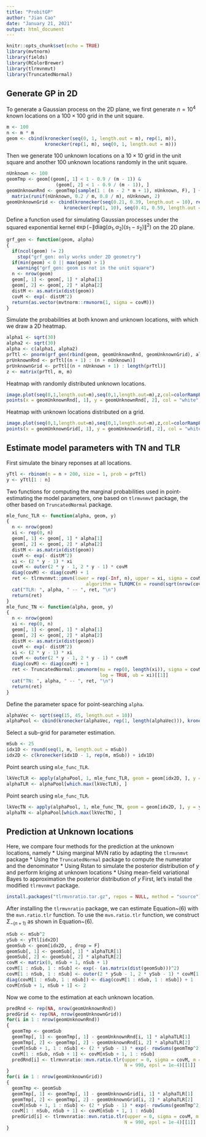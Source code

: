 ```yaml
---
title: "ProbitGP"
author: "Jian Cao"
date: "January 21, 2021"
output: html_document
---
```


```r
knitr::opts_chunk$set(echo = TRUE)
library(mvtnorm)
library(fields)
library(RColorBrewer)
library(tlrmvnmvt)
library(TruncatedNormal)
```

## Generate GP in 2D
To generate a Gaussian process on the 2D plane, we first generate $n = 10^4$ known locations on a $100 \times 100$ grid in the unit square.
```r
m <- 100
n <- m * m
geom <- cbind(kronecker(seq(0, 1, length.out = m), rep(1, m)),
              kronecker(rep(1, m), seq(0, 1, length.out = m)))
```
Then we generate $100$ unknown locations on a $10 \times 10$ grid in the unit square and another $100$ unknown locations randomly in the unit square.
```r
nUnknown <- 100
geomTmp <- geom[(geom[, 1] < 1 - 0.9 / (m - 1)) & 
                  (geom[, 2] < 1 - 0.9 / (m - 1)), ]
geomUnknownRnd <- geomTmp[sample(1 : (n - 2 * m + 1), nUnknown, F), ] + 
  matrix(runif(nUnknown, 0.2 / m, 0.8 / m), nUnknown, 2)
geomUnknownGrid <- cbind(kronecker(seq(0.21, 0.39, length.out = 10), rep(1, 10)),
                     kronecker(rep(1, 10), seq(0.41, 0.59, length.out = 10)))
```
Define a function used for simulating Gaussian processes under the squared exponential kernel $\exp(- \| \mbox{diag}(\alpha_1, \alpha_2)(s_1 - s_2)\|^2)$ on the 2D plane.
```r
grf_gen <- function(geom, alpha)
{
  if(ncol(geom) != 2)
    stop("grf_gen: only works under 2D geometry")
  if(min(geom) < 0 || max(geom) > 1)
    warning("grf_gen: geom is not in the unit square")
  n <- nrow(geom)
  geom[, 1] <- geom[, 1] * alpha[1]
  geom[, 2] <- geom[, 2] * alpha[2]
  distM <- as.matrix(dist(geom))
  covM <- exp(- distM^2)
  return(as.vector(mvtnorm::rmvnorm(1, sigma = covM)))
}
```
Simulate the probabilities at both known and unknown locations, with which we draw a 2D heatmap.
```r
alpha1 <- sqrt(30)
alpha2 <- sqrt(30)
alpha <- c(alpha1, alpha2)
prTtl <- pnorm(grf_gen(rbind(geom, geomUnknownRnd, geomUnknownGrid), alpha))
prUnknownRnd <- prTtl[(n + 1) : (n + nUnknown)]
prUnknownGrid <- prTtl[(n + nUnknown + 1) : length(prTtl)]
z <- matrix(prTtl, m, m)
```
Heatmap with randomly distributed unknown locations.
```r
image.plot(seq(0,1,length.out=m),seq(0,1,length.out=m),z,col=colorRampPalette(brewer.pal(11,"RdBu")[11:1])(30),xlab = expression(x[1]), ylab = expression(x[2]), cex.lab = 1, cex.axis = 0.9,legend.shrink = 0.8,legend.cex=2,legend.width = 2,mgp=c(2,1,0))
points(x = geomUnknownRnd[, 1], y = geomUnknownRnd[, 2], col = "white", cex = 0.6, pch=21, bg="white")
```
Heatmap with unknown locations distributed on a grid.
```r
image.plot(seq(0,1,length.out=m),seq(0,1,length.out=m),z,col=colorRampPalette(brewer.pal(11,"RdBu")[11:1])(30),xlab = expression(x[1]), ylab = expression(x[2]), cex.lab = 1, cex.axis = 0.9,legend.shrink = 0.8,legend.cex=2,legend.width = 2,mgp=c(2,1,0))
points(x = geomUnknownGrid[, 1], y = geomUnknownGrid[, 2], col = "white", cex = 0.6, pch=21, bg="white")
```

## Estimate model parameters with TN and TLR
First simulate the binary reponses at all locations.
```r
yTtl <- rbinom(n = n + 200, size = 1, prob = prTtl)
y <- yTtl[1 : n]
```
Two functions for computing the marginal probabilities used in point-estimating the model parameters, one based on `tlrmvnmvt` package, the other based on `TruncatedNormal` package.
```r
mle_func_TLR <- function(alpha, geom, y)
{
  n <- nrow(geom)
  xi <- rep(0, n)
  geom[, 1] <- geom[, 1] * alpha[1]
  geom[, 2] <- geom[, 2] * alpha[2]
  distM <- as.matrix(dist(geom))
  covM <- exp(- distM^2)
  xi <- (2 * y - 1) * xi
  covM <- outer(2 * y - 1, 2 * y - 1) * covM
  diag(covM) <- diag(covM) + 1
  ret <- tlrmvnmvt::pmvn(lower = rep(-Inf, n), upper = xi, sigma = covM, uselog2 = T, N = 998, 
                             algorithm = TLRQMC(m = round(sqrt(nrow(covM))), epsl = 1e-4))
  cat("TLR: ", alpha, " -- ", ret, "\n")
  return(ret)
}
mle_func_TN <- function(alpha, geom, y)
{
  n <- nrow(geom)
  xi <- rep(0, n)
  geom[, 1] <- geom[, 1] * alpha[1]
  geom[, 2] <- geom[, 2] * alpha[2]
  distM <- as.matrix(dist(geom))
  covM <- exp(- distM^2)
  xi <- (2 * y - 1) * xi
  covM <- outer(2 * y - 1, 2 * y - 1) * covM
  diag(covM) <- diag(covM) + 1
  ret <- TruncatedNormal::pmvnorm(mu = rep(0, length(xi)), sigma = covM, 
                                  log = TRUE, ub = xi)[[1]]
  cat("TN: ", alpha, " -- ", ret, "\n")
  return(ret)
}
```
Define the parameter space for point-searching `alpha`.
```r
alphaVec <- sqrt(seq(15, 45, length.out = 10))
alphaPool <- cbind(kronecker(alphaVec, rep(1, length(alphaVec))), kronecker(rep(1, length(alphaVec)), alphaVec))
```
Select a sub-grid for parameter estimation.
```r
mSub <- 25
idx1D <- round(seq(1, m, length.out = mSub))
idx2D <- c(kronecker(idx1D - 1, rep(m, mSub)) + idx1D)
```
Point search using `mle_func_TLR`.
```r
lkVecTLR <- apply(alphaPool, 1, mle_func_TLR, geom = geom[idx2D, ], y = yTtl[idx2D])
alphaTLR <- alphaPool[which.max(lkVecTLR), ]
```
Point search using `mle_func_TLR`.
```r
lkVecTN <- apply(alphaPool, 1, mle_func_TN, geom = geom[idx2D, ], y = yTtl[idx2D])
alphaTN <- alphaPool[which.max(lkVecTN), ]
```
## Prediction at Unknown locations
Here, we compare four methods for the prediction at the unknown locations, namely
  * Using marginal MVN ratio by adapting the `tlrmvnmvt` package
  * Using the `TruncatedNormal` package to compute the numerator and the denominator
  * Using Rstan to simulate the posterior distribution of $y$ and perform kriging at unknown locations
  * Using mean-field variational Bayes to approximation the posterior distribution of $y$
First, let's install the modified `tlrmvnmvt` package. 
```r
install.packages("tlrmvnratio.tar.gz", repos = NULL, method = "source")
```
After installing the `tlrmvnratio` package, we can estimate Equation~(6) with the `mvn.ratio.tlr` function. To use the `mvn.ratio.tlr` function, we construct $\Sigma_{-(n + 1)}$ as shown in Equation~(6).
```r
nSub <- mSub^2
ySub <- yTtl[idx2D]
geomSub <- geom[idx2D, , drop = F]
geomSub[, 1] <- geomSub[, 1] * alphaTLR[1]
geomSub[, 2] <- geomSub[, 2] * alphaTLR[2]
covM <- matrix(0, nSub + 1, nSub + 1)
covM[1 : nSub, 1 : nSub] <- exp(- (as.matrix(dist(geomSub)))^2)
covM[1 : nSub, 1 : nSub] <- outer(2 * ySub - 1, 2 * ySub - 1) * covM[1 : nSub, 1 : nSub]
diag(covM[1 : nSub, 1 : nSub]) <- diag(covM[1 : nSub, 1 : nSub]) + 1
covM[nSub + 1, nSub + 1] <- 2
```
Now we come to the estimation at each unknown location.
```r
predRnd <- rep(NA, nrow(geomUnknownRnd))
predGrid <- rep(NA, nrow(geomUnknownGrid))
for(i in 1 : nrow(geomUnknownRnd))
{
  geomTmp <- geomSub
  geomTmp[, 1] <- geomTmp[, 1] - geomUnknownRnd[i, 1] * alphaTLR[1]
  geomTmp[, 2] <- geomTmp[, 2] - geomUnknownRnd[i, 2] * alphaTLR[2]
  covM[nSub + 1, 1 : nSub] <- (2 * ySub - 1) * exp(- rowSums(geomTmp^2))
  covM[1 : nSub, nSub + 1] <- covM[nSub + 1, 1 : nSub]
  predRnd[i] <- tlrmvnratio::mvn.ratio.tlr(upper = 0, sigma = covM, m = mSub, 
                                           N = 998, epsl = 1e-4)[[1]]
}
for(i in 1 : nrow(geomUnknownGrid))
{
  geomTmp <- geomSub
  geomTmp[, 1] <- geomTmp[, 1] - geomUnknownGrid[i, 1] * alphaTLR[1]
  geomTmp[, 2] <- geomTmp[, 2] - geomUnknownGrid[i, 2] * alphaTLR[2]
  covM[nSub + 1, 1 : nSub] <- (2 * ySub - 1) * exp(- rowSums(geomTmp^2))
  covM[1 : nSub, nSub + 1] <- covM[nSub + 1, 1 : nSub]
  predGrid[i] <- tlrmvnratio::mvn.ratio.tlr(upper = 0, sigma = covM, m = mSub, 
                                           N = 998, epsl = 1e-4)[[1]]
}
```















